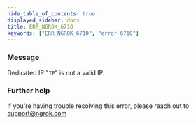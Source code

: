 ```yaml
---
hide_table_of_contents: true
displayed_sidebar: docs
title: ERR_NGROK_6710
keywords: ["ERR_NGROK_6710", "error 6710"]
---
```


### Message

Dedicated IP "`IP`" is not a valid IP.

### Further help

If you're having trouble resolving this error, please reach out to [support@ngrok.com](mailto:support@ngrok.com?subject=Help%20with%20ERR_NGROK_6710)
